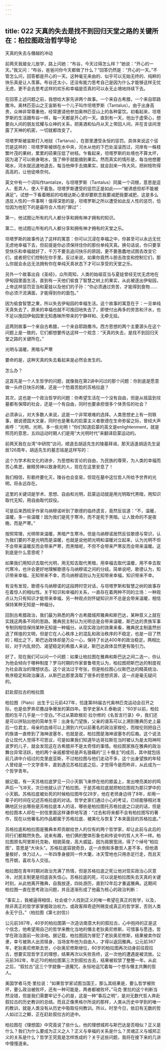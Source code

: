 ```yaml
---
---
---
```

title: 022 天真的失去是找不到回归天堂之路的关键所在：柏拉图政治哲学导论
---







天真的失去与僭越的冲动

前两天我接女儿放学，路上问她：“布谷，今天过得怎么样？”她说：“开心的一天。”我又问：“布谷，爸爸问你今天都做了什么？”回答仍然是：“开心的一天。”不管怎么问，回答都是开心的一天。这种毫无来由的、似乎可以无始无终的、纯粹的快乐真是让人羡慕。布谷还太小，还没有能力思考自己是因为什么才能够这样无忧无虑，更不会去思考这样的欢乐和幸福是否真的可以永无止境地持续下去。

在回答上述问题之前，我想给大家先讲两个故事。一个来自古希腊，一个来自耶路撒冷。奥林匹亚山之王宙斯有一个儿子叫作坦塔罗斯（Tantalus）。由于出身高贵，众神非常尊重他，经常邀请他参加奥林匹亚山上的各种宴饮。初看起来，坦塔罗斯的生活跟布谷一样，每一天都是开心的一天。直到有一天，他出于虚荣心，想要向人间的朋友炫耀与众神的关系，把美酒和仙丹从天上带回人间，并在言谈间泄露了天神的机密，一切就都改变了。

坦塔罗斯被宙斯打入地狱（Tartarus），在那里遭受永恒的惩罚。具体来说这个惩罚是这样的：坦塔罗斯被绑在水中央，河水从他的下巴处滚滚而过，河岸有一株枝繁叶茂的果树，累累的硕果压低了树枝。乍看起来，坦塔罗斯的处境也不算太坏，因为渴了可以俯身喝水，饿了伸手就能摘到果实。然而真实的情形是，每当他想要喝水，河水就迅速地退去，每当他伸手去摘果实，就会刮来一阵大风，把树枝吹得高高的，让他徒唤奈何。

英文中有一个词叫作tantalize，与坦塔罗斯（Tantalus）同属一个词根，意思是逗人、惹弄人、使人干着急。坦塔罗斯遭受的惩罚正是如此——“被诱惑但却不能被满足”。试想一下看着眼前的哈根达斯心里却要默念我要减肥我要减肥，这是多么违反人性的一件事啊！值得深思的是，坦塔罗斯之所以遭受如此反人性的惩罚，恰恰因为他犯下的是最符合人性的“罪过”：

第一，他试图让所有的凡人都分享和拥有神才拥有的知识。

第二，他试图让所有的凡人都分享和拥有神才拥有的天堂之乐。

坦塔罗斯的故事传达了这样的寓意：你可以沉浸在幸福之中，你甚至可以永远无忧无虑地幸福下去，但前提是你必须保持住你的那份单纯天真。换句话说，你只要享受快乐和幸福就好了，千万不要去追问快乐的原因，更不要愚蠢地试图去改变它们，或者把它们控制在你手里。反过来说，如果你竟然斗胆去改变和控制它们，那么你就会永远无法拥有你在单纯天真状态下才可以享受的天堂之乐。

另外一个故事出自《圣经》，众所周知，人类的始祖亚当与夏娃曾经无忧无虑地在伊甸园里面生活，直到有一天他们偷食了智慧之树上的果实，从此被逐出伊甸园，上帝这样惩罚亚当和夏娃以及他们的子孙：“你必须通过劳苦，才能得到食物……你必须汗流满面，才能得到你的面包。”

因为偷食智慧之果，所以失去伊甸园的幸福生活。这个故事的寓意在于：一旦单纯天真失去了，原来的幸福也就不可挽回地失去了，即使付出再多的劳苦和汗水，也不足以挽回伊甸园里无知愚昧所带来的宁静祥和、无牵无挂。

这两则故事一个来自古希腊，一个来自耶路撒冷。西方思想的两个主要源头在这个问题上是一致的，它们都想要传达这样一个观念：“天真的失去，是找不到回归天堂之路的关键所在。”


光明与温暖，黑暗与严寒

要命的是，这种天真的失去看起来是必然会发生的。

怎么办？

这首先是一个人生哲学的问题，就像我在第2讲中问过的那个问题：你到底是愿意做一头终日快乐的猪，还是一个愁眉苦脸的苏格拉底？

其次，这也是一个政治哲学的问题：你希望生活在一个没有自由，但是从摇篮到坟墓都有保障的社会，还是一个有自由，同时也要承担很多个体责任的社会？

必须承认，对大多数人来说，这是一个非常艰难的选择。人类思想史上有一则轶事，据说德国大文豪，同时也是著名的启蒙主义者歌德在生命弥留之际，曾经大声疾呼：“光明，光明，多一些光明！”你们知道启蒙的英文是enlightenment，就是照亮的意思，五四运动时期人们是用“大光明时代”来翻译启蒙运动的。

前两天我在台湾“中研院”访问，顺道去胡适先生的陵墓拜谒，那天适逢胡适先生诞辰126周年，胡适先生的墓志铭是这样写的：

这个为学术和文化的进步，为思想和言论的自由，为民族的尊荣，为人类的幸福而苦心焦思，敝精劳神以致身死的人，现在在这里安息了！

我们相信，形骸终要化灭，陵谷也会变易，但现在墓中这位哲人所给予世界的光明，将永远存在。

这里的关键词是学术、思想、自由和光明，启蒙运动就是用光明取代黑暗，用知识取代无知，用自由取代奴役。

可是后来西班牙作家乌纳穆诺听到了歌德的临终遗言，竟然反驳道：“不，温暖，温暖，多一些温暖！因为我们是死于寒冷，而不是死于黑暗。让人致命的不是夜晚，而是严寒。”

按照常理，光明带来温暖，黑暗产生寒冷。但是乌纳穆诺居然反驳歌德与常识，认为我们要的不是光明而是温暖，也就是说他把光明和温暖对立起来，认为光明不但不会带来温暖反而会带来严寒，而黑暗呢，不但不会带来严寒反而会带来温暖。这到底是什么意思呢？

如果我们用知识去取代光明，用无知去取代黑暗，用幸福去取代温暖，用不幸去取代寒冷，也许会更好地理解歌德与乌纳穆诺之间的分歧。简单说吧，歌德认为，知识带来幸福，无知带来不幸，而乌纳穆诺则认为无知带来幸福，知识带来不幸。

有没有发现，歌德与乌纳穆诺的这段跨时空对话，与坦塔罗斯和智慧之树的故事存在着惊人的相似性。关于知识和幸福的关系，一直存在着两种不同的立场：一种观点认为只有知识才能带来幸福，另一种观点则怀疑知识并不总是会带来温暖，相信保持某种无知是一种福分。

回到古希腊政治，我们最为熟悉的两个古希腊城邦雅典和斯巴达，某种意义上就在实践这两条不同的思路。雅典民主制认为光明总是会带来温暖，斯巴达的贵族军事专制则相信保持某种无知是一种福分。从现实政治的效果来看，雅典民主制虽然创造了辉煌的文明，但是它在人心秩序上的混乱和政治秩序的不稳定，也是一目了然的；相比之下，斯巴达政体却是万众一心，保持了长达400年的政治稳定。两相比较，对于内乱频仍、渴望稳定的希腊人来说，斯巴达政体显然更有吸引力。

好了，现在我们可以问一个问题：如果让柏拉图在雅典和斯巴达之间二选一，你认为他会倾向于哪种制度？罗马时期的作家普鲁塔克认为，柏拉图把斯巴达的制度视为社会政治的理想状态。这个说法过于夸张，但是柏拉图心仪斯巴达的精英统治、秩序稳定和政治廉洁，从斯巴达那里汲取了很多的思想资源，这一点是毫无疑问的。


赶赴叙拉古的柏拉图

柏拉图（Plato）出生于公元前427年，恰逢第88届古代奥林匹克运动会召开之际，也是伯罗奔尼撒战争爆发的第四年。哲学史家A.E.泰勒说：“60岁以前，柏拉图的生平几乎是一个空白。”不过从第欧根尼·拉尔修的《名哲言行录》中，我们还是可以拼贴出他的简单生平：出身名门望族，父亲的谱系可以上溯到雅典历史上最后一位君主，母亲的血缘可以上溯到六代以前著名的政治家梭伦，而梭伦则把自己的族谱一直修到了海神波塞冬，也就是说，柏拉图是海神波塞冬的后裔。这个说法会让现代人觉得不可思议，可是如果我们知道毕达哥拉斯在当时被认为是太阳神阿波罗的儿子，就会发现这在古希腊并不是太奇怪的事情。柏拉图家族在雅典的政治舞台异常活跃，他的两个亲戚都曾经是声名狼藉的“三十僭主”的成员，其中就包括前几讲中介绍过的克里底亚斯，不过柏拉图与他们走动不多，这个出身望族的年轻人曾经是一个文学青年，直到遇见苏格拉底之后，才觉得今是而昨非，从此成为一个哲学青年。

据记载，有一天苏格拉底梦见一只小天鹅飞来停在他的膝盖上，发出嘹亮美妙的鸣声后一飞冲天，次日他就认识了柏拉图，于是苏格拉底就把柏拉图视为那只梦中的小天鹅。苏格拉底被处死的时候柏拉图年仅28岁，他在老师身边待了8年，却用一辈子的时间在记述苏格拉底的对话。哲学史家们通过小心的考证，已经能够相对准确地区分出哪些是苏格拉底本人的话，哪些是柏拉图托苏格拉底之口说的话，但是柏拉图本人却在一封信里面这样谦恭地写道：“过去和将来都不会有柏拉图写的著作，现在以他署名的作品都属于苏格拉底、被美化与恢复了本来面目的苏格拉底。”

苏格拉底和柏拉图是雅典本邦贡献给世人的仅有的两个哲学家，却让此前与此后的同行们都黯然失色。说来有趣，他们俩的整体形象也和传说中的哲人大不一样。柏拉图原名阿里斯托克勒，相貌英俊，高大威猛，因为肩膀宽阔，得了个绰号“柏拉图”，意思是“大块头”。苏格拉底容貌奇丑，这一点倒和多数哲人差不多，但他酒量极好，体力过人，一年四季身披同一件大氅，冰天雪地也只用赤足行走，而且天性开朗，喜欢与人交往。

柏拉图在青年时期对政治充满了热情，但是苏格拉底之死让他对现实政治心灰意冷，对民主制更是彻底丧失信心。苏格拉底的死，可以说是柏拉图失去天真的关键时刻，从此他离开雅典，自我放逐，四处游历，直到12年后才重返雅典。这期间柏拉图一直在思考政治问题，并且逐渐形成了他最为核心的政治判断：

“事实上，我被逼得相信，社会或个人找到正义的唯一希望在真正的哲学，以及，除非真正的哲学家掌握政治权力，或政客拜奇迹所赐变成真正的哲学家，否则人类永无宁日。”（柏拉图《第七封信》）

公元前387年，40岁的柏拉图第一次造访南意大利的叙拉古，心中抱持的正是这个信念，他希望用自己的哲学来教化当地的僭主老狄奥尼修斯，可惜事与愿违，哲学在政治面前一败涂地。据记载，柏拉图因为冒犯了老狄奥尼修斯，结果被卖作奴隶，幸亏被熟人出资赎身，当场宣布他为自由人，才得以返回雅典。公元前367年，老狄奥尼修斯去世，小狄奥尼修斯继位，60岁的柏拉图再次动身前往叙拉古，想要实现哲学王的理想，结果再次以失败告终，这一次他的遭遇是被流放。公元前362年，年近70的柏拉图第三次到叙拉古去，结果被软禁了整整一年。从此之后，“叙拉古”这三个字就像一道魔咒，永恒地诅咒着每一个想与僭主共舞的哲人。

美国学者马克·里拉说：“如果哲学家试图当国王，那么其结果是，要么哲学被败坏，要么政治被败坏，还有一种可能是，两者都被败坏。”马克·里拉的这个判断当然没错，但是我们需要牢记于心的是，这是一种“事后之明”，是对无数代哲人奔赴叙拉古的历史教训的总结。而且正像黑格尔所说的那样，人类从历史中学到的唯一的教训，就是人类没有从历史中吸取任何教训。所以，时至今日，依旧有无数的哲人如过江之鲫，正在赶赴叙拉古的途中。

柏拉图在《理想国》中究竟说了些什么，他的理想城邦与斯巴达是否相似？正义是什么？我们为什么要成为正义之人？正义与幸福的关系是什么？灵魂正义与城邦正义的关系是什么？哲学王究竟是怎样炼成的？关于这些问题，我将在接下来的几讲中慢慢道来。